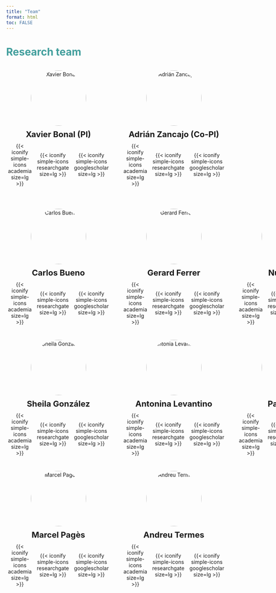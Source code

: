 ```yaml
---
title: "Team"
format: html
toc: FALSE
---
```


<h1 style="color: #419E9C;">

Research team

</h1>

::::: grid-container-1
::: team-member
<img src="team_photos/XB.jpg" alt="Xavier Bonal" width="150" height="150"/>

[**Xavier Bonal (PI)**]{style="font-size: 22px;"}

<p><a href="https://uab.academia.edu/AdrianZancajo" target=" blank" style="text-decoration: none;"> {{< iconify simple-icons academia size=lg >}} </a>  <a href="https://www.researchgate.net/profile/AdrianZancajo" target="_blank" style="text-decoration: none;"> {{< iconify simple-icons researchgate size=lg >}} </a>  <a href="https://scholar.google.nl/citations?hl=en&user=mJmENSwAAAAJ" target="_blank" style="text-decoration: none;"> {{< iconify simple-icons googlescholar size=lg >}} </a></p>
:::

::: team-member
<img src="team_photos/AZ.jpeg" alt="Adrián Zancajo" width="150" height="150"/>

[**Adrián Zancajo (Co-PI)**]{style="font-size: 22px;"}

<p><a href="https://uab.academia.edu/AdrianZancajo" target=" blank" style="text-decoration: none;"> {{< iconify simple-icons academia size=lg >}} </a>  <a href="https://www.researchgate.net/profile/AdrianZancajo" target="_blank" style="text-decoration: none;"> {{< iconify simple-icons researchgate size=lg >}} </a>  <a href="https://scholar.google.nl/citations?hl=en&user=mJmENSwAAAAJ" target="_blank" style="text-decoration: none;"> {{< iconify simple-icons googlescholar size=lg >}} </a></p>
:::

```{=html}
<style>
.grid-container-1 {
    display: grid;
    grid-template-columns: repeat(2, 1fr);
    gap: 30px;
    justify-items: center;
    align-items: center;
    width: 100%;
}

.team-member {
    display: flex;
    flex-direction: column;
    justify-content: center;
    align-items: center;
    text-align: center;
    width: 100%;
}

.team-member img {
    border-radius: 50%;
}

.team-member h3 {
    margin: 10px 0 5px 0;
    text-align: center;
}

.team-member p {
    margin: 0;
    padding: 5px 0;
    display: flex;
    justify-content: center;
    align-items: center;
}

p a {
    margin: 0 5px;
    text-align: center;
}
</style>
```
:::::

::: {style="height: 50px;"}
:::

::::::::::: grid-container-2
::: team-member
<img src="team_photos/CB.jpeg" alt="Carlos Bueno" width="150" height="150"/>

[**Carlos Bueno**]{style="font-size: 22px;"}

<p><a href="https://independent.academia.edu/SheilaGonz%C3%A1lez5" target=" blank" style="text-decoration: none;"> {{< iconify simple-icons academia size=lg >}} </a>  <a href="https://www.researchgate.net/profile/Sheila-Gonzalez-Motos" target="_blank" style="text-decoration: none;"> {{< iconify simple-icons researchgate size=lg >}} </a>  <a href="https://scholar.google.com/citations?user=RCn34NAAAAAJ&hl=en" target="_blank" style="text-decoration: none;"> {{< iconify simple-icons googlescholar size=lg >}} </a></p>
:::

::: team-member
<img src="team_photos/GF.webp" alt="Gerard Ferrer" width="150" height="150"/>

[**Gerard Ferrer**]{style="font-size: 22px;"}

<p><a href="https://independent.academia.edu/SheilaGonz%C3%A1lez5" target=" blank" style="text-decoration: none;"> {{< iconify simple-icons academia size=lg >}} </a>  <a href="https://www.researchgate.net/profile/Sheila-Gonzalez-Motos" target="_blank" style="text-decoration: none;"> {{< iconify simple-icons researchgate size=lg >}} </a>  <a href="https://scholar.google.com/citations?user=RCn34NAAAAAJ&hl=en" target="_blank" style="text-decoration: none;"> {{< iconify simple-icons googlescholar size=lg >}} </a></p>
:::

::: team-member
<img src="team_photos/NG.png" alt="Nur García" width="150" height="150"/>

[**Nur García**]{style="font-size: 22px;"}

<p><a href="https://independent.academia.edu/SheilaGonz%C3%A1lez5" target=" blank" style="text-decoration: none;"> {{< iconify simple-icons academia size=lg >}} </a>  <a href="https://www.researchgate.net/profile/Sheila-Gonzalez-Motos" target="_blank" style="text-decoration: none;"> {{< iconify simple-icons researchgate size=lg >}} </a>  <a href="https://scholar.google.com/citations?user=RCn34NAAAAAJ&hl=en" target="_blank" style="text-decoration: none;"> {{< iconify simple-icons googlescholar size=lg >}} </a></p>
:::

::: team-member
<img src="team_photos/SG.jpeg" alt="Sheila González" width="150" height="150"/>

[**Sheila González**]{style="font-size: 22px;"}

<p><a href="https://independent.academia.edu/SheilaGonz%C3%A1lez5" target=" blank" style="text-decoration: none;"> {{< iconify simple-icons academia size=lg >}} </a>  <a href="https://www.researchgate.net/profile/Sheila-Gonzalez-Motos" target="_blank" style="text-decoration: none;"> {{< iconify simple-icons researchgate size=lg >}} </a>  <a href="https://scholar.google.com/citations?user=RCn34NAAAAAJ&hl=en" target="_blank" style="text-decoration: none;"> {{< iconify simple-icons googlescholar size=lg >}} </a></p>
:::

::: team-member
<img src="team_photos/AL.jpg" alt="Antonia Levantino" width="150" height="150"/>

[**Antonina Levantino**]{style="font-size: 22px;"}

<p><a href="https://ub.academia.edu/AntoninaLevatino" target="_blank" style="text-decoration: none;">{{< iconify simple-icons academia size=lg >}} </a> <a href="https://www.researchgate.net/profile/Antonina-Levatino" target="_blank" style="text-decoration: none;"> {{< iconify simple-icons researchgate size=lg >}} </a>  <a href="https://scholar.google.it/citations?user=1PzDB04AAAAJ&hl=it" target="_blank" style="text-decoration: none;"> {{< iconify simple-icons googlescholar size=lg >}} </a></p>
:::

::: team-member
<img src="team_photos/PN.jpeg" alt="Pablo Neut" width="150" height="150"/>

[**Pablo Neut**]{style="font-size: 22px;"}

<p><a href="https://ub.academia.edu/AntoninaLevatino" target="_blank" style="text-decoration: none;">{{< iconify simple-icons academia size=lg >}} </a> <a href="https://www.researchgate.net/profile/Antonina-Levatino" target="_blank" style="text-decoration: none;"> {{< iconify simple-icons researchgate size=lg >}} </a>  <a href="https://scholar.google.it/citations?user=1PzDB04AAAAJ&hl=it" target="_blank" style="text-decoration: none;"> {{< iconify simple-icons googlescholar size=lg >}} </a></p>
:::

::: team-member
<img src="team_photos/MP.jpg" alt="Marcel Pagès" width="150" height="150"/>

[**Marcel Pagès**]{style="font-size: 22px;"}

<p><a href="https://independent.academia.edu/MarcelPag%C3%A8s" target="_blank" style="text-decoration: none;"> {{< iconify simple-icons academia size=lg >}} </a>  <a href="https://www.researchgate.net/profile/Marcel-Pages" target="_blank" style="text-decoration: none;"> {{< iconify simple-icons researchgate size=lg >}} </a>  <a href="https://scholar.google.com" target="_blank" style="text-decoration: none;">{{< iconify simple-icons googlescholar size=lg >}} </a></p>
:::

::: team-member
<img src="team_photos/AT.webp" alt="Andreu Termes" width="150" height="150"/>

[**Andreu Termes**]{style="font-size: 22px;"}

<p><a href="https://uab.academia.edu/AndreuTermes" target="_blank" style="text-decoration: none;"> {{< iconify simple-icons academia size=lg >}} </a>  <a href="https://www.researchgate.net" target="_blank" style="text-decoration: none;"> {{< iconify simple-icons researchgate size=lg >}} </a>  <a href="https://scholar.google.com" target="_blank" style="text-decoration: none;"> {{< iconify simple-icons googlescholar size=lg >}} </a></p>
:::

```{=html}
<style>
.grid-container-2 {
    display: grid;
    grid-template-columns: repeat(3, 1fr);
    gap: 30px;
    justify-items: center;
    align-items: center;
    width: 100%;
}

.team-member {
    display: flex;
    flex-direction: column;
    justify-content: center;
    align-items: center;
    text-align: center;
    width: 100%;
}

.team-member img {
    border-radius: 50%;
}

.team-member h3 {
    margin: 10px 0 5px 0;
    text-align: center;
}

.team-member p {
    margin: 0;
    padding: 5px 0;
    display: flex;
    justify-content: center;
    align-items: center;
}

p a {
    margin: 0 5px;
    text-align: center;
}
</style>
```
:::::::::::
